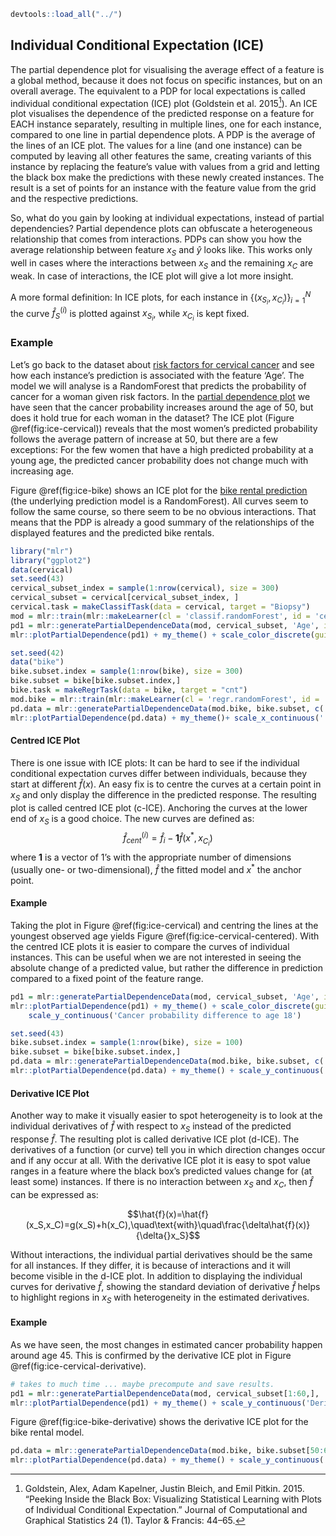```r
devtools::load_all("../")
```

## Individual Conditional Expectation (ICE) {#ice}

The partial dependence plot for visualising the average effect of a feature is a global method, because it does not focus on specific instances, but on an overall average.
The equivalent to a PDP for local expectations is called individual conditional expectation (ICE) plot (Goldstein et al. 2015[^Goldstein2015]).
An ICE plot visualises the dependence of the predicted response on a feature for EACH instance separately, resulting in multiple lines, one for each instance, compared to one line in partial dependence plots.
A PDP is the average of the lines of an ICE plot.
The values for a line (and one instance) can be computed by leaving all other features the same, creating variants of this instance by replacing the feature's value with values from a grid and letting the black box make the predictions with these newly created instances.
The result is a set of points for an instance with the feature value from the grid and the respective predictions.

So, what do you gain by looking at individual expectations, instead of partial dependencies?
Partial dependence plots can obfuscate a heterogeneous relationship that comes from interactions.
PDPs can show you how the average relationship between feature $x_S$ and $\hat{y}$ looks like.
This works only well in cases where the interactions between $x_S$ and the remaining $x_C$ are weak.
In case of interactions, the ICE plot will give a lot more insight.

A more formal definition:
In ICE plots, for each instance in $\{(x_{S_i},x_{C_i})\}_{i=1}^N$ the curve $\hat{f}_S^{(i)}$ is plotted against $x_{S_i}$, while $x_{C_i}$ is kept fixed.

### Example
Let's go back to the dataset about [risk factors for cervical cancer](#cervical) and see how each instance's prediction is associated with the feature 'Age'.
The model we will analyse is a RandomForest that predicts the probability of cancer for a woman given risk factors.
In the [partial dependence plot](#pdp) we have seen that the cancer probability increases around the age of 50, but does it hold true for each woman in the dataset?
The ICE plot (Figure \@ref(fig:ice-cervical)) reveals that the most women's predicted probability follows the average pattern of increase at 50, but there are a few exceptions:
For the few women that have a high predicted probability at a young age, the predicted cancer probability does not change much with increasing age.

Figure \@ref(fig:ice-bike) shows an ICE plot for the [bike rental prediction](#bike-data) (the underlying prediction model is a RandomForest).
All curves seem to follow the same course, so there seem to be no obvious interactions.
That means that the PDP is already a good summary of the relationships of the displayed features and the predicted bike rentals.
```r
library("mlr")
library("ggplot2")
data(cervical)
set.seed(43)
cervical_subset_index = sample(1:nrow(cervical), size = 300)
cervical_subset = cervical[cervical_subset_index, ]
cervical.task = makeClassifTask(data = cervical, target = "Biopsy")
mod = mlr::train(mlr::makeLearner(cl = 'classif.randomForest', id = 'cervical-rf', predict.type = 'prob'), cervical.task)
pd1 = mlr::generatePartialDependenceData(mod, cervical_subset, 'Age', individual = TRUE)
mlr::plotPartialDependence(pd1) + my_theme() + scale_color_discrete(guide='none') + scale_y_continuous('Predicted cancer probability')
```

```r
set.seed(42)
data("bike")
bike.subset.index = sample(1:nrow(bike), size = 300)
bike.subset = bike[bike.subset.index,]
bike.task = makeRegrTask(data = bike, target = "cnt")
mod.bike = mlr::train(mlr::makeLearner(cl = 'regr.randomForest', id = 'bike-rf'), bike.task)
pd.data = mlr::generatePartialDependenceData(mod.bike, bike.subset, c('temp', 'hum', 'windspeed'), individual = TRUE)
mlr::plotPartialDependence(pd.data) + my_theme()+ scale_x_continuous('',limits = c(0, NA)) + scale_y_continuous('Predicted number of bike rentals', limits = c(0, NA))
```

#### Centred ICE Plot
There is one issue with ICE plots:
It can be hard to see if the individual conditional expectation curves differ between individuals, because they start at different $\hat{f}(x)$.
An easy fix is to centre the curves at a certain point in $x_S$ and only display the difference in the predicted response.
The resulting plot is called centred ICE plot (c-ICE).
Anchoring the curves at the lower end of $x_S$ is a good choice.
The new curves are defined as:
$$\hat{f}_{cent}^{(i)}=\hat{f}_i-\mathbf{1}\hat{f}(x^{\text{*}},x_{C_i})$$
where $\mathbf{1}$ is a vector of 1's with the appropriate number of dimensions (usually one- or two-dimensional), $\hat{f}$ the fitted model and $x^{\text{*}}$ the anchor point.

#### Example
Taking the plot in Figure \@ref(fig:ice-cervical) and centring the lines at the youngest observed age yields Figure \@ref(fig:ice-cervical-centered).
With the centred ICE plots it is easier to compare the curves of individual instances.
This can be useful when we are not interested in seeing the absolute change of a predicted value, but rather the difference in prediction compared to a fixed point of the feature range.

```r
pd1 = mlr::generatePartialDependenceData(mod, cervical_subset, 'Age', individual = TRUE, center = list(Age=min(cervical_subset$Age)))
mlr::plotPartialDependence(pd1) + my_theme() + scale_color_discrete(guide='none') +
    scale_y_continuous('Cancer probability difference to age 18')
```

```r
set.seed(43)
bike.subset.index = sample(1:nrow(bike), size = 100)
bike.subset = bike[bike.subset.index,]
pd.data = mlr::generatePartialDependenceData(mod.bike, bike.subset, c('temp', 'hum', 'windspeed'), individual = TRUE, center = list(temp = min(bike$temp), hum = min(bike$hum), windspeed = min(bike$windspeed)))
mlr::plotPartialDependence(pd.data) + my_theme() + scale_y_continuous('Difference in predicted rentals to at value zero') + scale_x_continuous('')
```

#### Derivative ICE Plot
Another way to make it visually easier to spot heterogeneity is to look at the individual derivatives of $\hat{f}$ with respect to $x_S$ instead of the predicted response $\hat{f}$.
The resulting plot is called derivative ICE plot (d-ICE).
The derivatives of a function (or curve) tell you in which direction changes occur and if any occur at all.
With the derivative ICE plot it is easy to spot value ranges in a feature where the black box's predicted values change for (at least some) instances.
If there is no interaction between $x_S$ and $x_C$, then $\hat{f}$ can be expressed as:

$$\hat{f}(x)=\hat{f}(x_S,x_C)=g(x_S)+h(x_C),\quad\text{with}\quad\frac{\delta\hat{f}(x)}{\delta{}x_S}$$

Without interactions, the individual partial derivatives should be the same for all instances.
If they differ, it is because of interactions and it will become visible in the d-ICE plot.
In addition to displaying the individual curves for derivative $\hat{f}$, showing the standard deviation of derivative $\hat{f}$ helps to highlight regions in $x_S$ with heterogeneity in the estimated derivatives.

#### Example
As we have seen, the most changes in estimated cancer probability happen around age 45.
This is confirmed by the derivative ICE plot in Figure \@ref(fig:ice-cervical-derivative).

```r
# takes to much time ... maybe precompute and save results.
pd1 = mlr::generatePartialDependenceData(mod, cervical_subset[1:60,], 'Age', individual = TRUE, derivative = TRUE, method = 'simple')
mlr::plotPartialDependence(pd1) + my_theme() + scale_y_continuous('Derivative cancer probability')+ scale_color_discrete(guide='none')
```

Figure \@ref(fig:ice-bike-derivative) shows the derivative ICE plot for the bike rental model.

```r
pd.data = mlr::generatePartialDependenceData(mod.bike, bike.subset[50:60,], c('temp', 'hum', 'windspeed'), individual = TRUE, derivative = TRUE, method = 'simple')
mlr::plotPartialDependence(pd.data) + my_theme() + scale_y_continuous('Derivative of predicted bike counts')
```


[^Goldstein2015]: Goldstein, Alex, Adam Kapelner, Justin Bleich, and Emil Pitkin. 2015. "Peeking Inside the Black Box: Visualizing Statistical Learning with Plots of Individual Conditional Expectation." Journal of Computational and Graphical Statistics 24 (1). Taylor & Francis: 44–65.